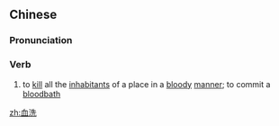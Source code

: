 ==Chinese==
{{zh-forms}}

===Pronunciation===
{{zh-pron
|m=血xǐ
|cat=v
}}

===Verb===
{{zh-verb}}

# to [[kill]] all the [[inhabitant]]s of a place in a [[bloody]] [[manner]]; to commit a [[bloodbath]]

[[zh:血洗]]